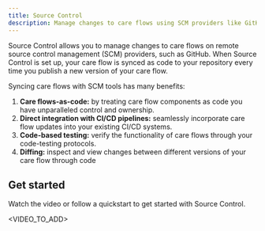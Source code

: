 ```yaml
---
title: Source Control
description: Manage changes to care flows using SCM providers like GitHub.
---
```


Source Control allows you to manage changes to care flows on remote source control management (SCM) providers, such as GitHub. When Source Control is set up, your care flow is synced as code to your repository every time you publish a new version of your care flow.

Syncing care flows with SCM tools has many benefits:

1. **Care flows-as-code:** by treating care flow components as code you have unparalleled control and ownership.
2. **Direct integration with CI/CD pipelines:** seamlessly incorporate care flow updates into your existing CI/CD systems.
3. **Code-based testing:** verify the functionality of care flows through your code-testing protocols.
4. **Diffing:** inspect and view changes between different versions of your care flow through code

## Get started

Watch the video or follow a quickstart to get started with Source Control.

<VIDEO_TO_ADD>
